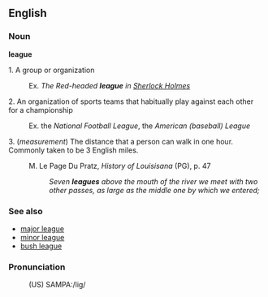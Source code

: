==English==
===Noun===
'''league'''

1. A group or organization
:Ex. <i>The Red-headed <b>league</b> in <u>Sherlock Holmes</u></i>
2. An organization of sports teams that habitually play against each other for a championship
:Ex. the ''National Football League'', the ''American (baseball) League''
3. (<i>measurement</i>) The distance that a person can walk in one hour. Commonly taken to be 3 English miles.
: M. Le Page Du Pratz, <i>History of Louisisana</i> (PG), p. 47
:: <i>Seven <b>leagues</b> above the mouth of the river we meet with two other passes, as large as the middle one by which we entered;</i>

===See also===

* [[major league]]
* [[minor league]]
* [[bush league]]

===Pronunciation===
:(US) SAMPA:/lig/
